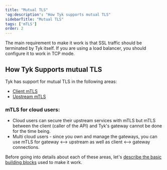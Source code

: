 ```yaml
---
title: "Mutual TLS"
'og:description': "How Tyk supports mutual TLS"
sidebarTitle: "Mutual TLS"
tags: ['mTLS']
order: 2
---
```


The main requirement to make it work is that SSL traffic should be terminated by Tyk itself. If you are using a load balancer, you should configure it to work in TCP mode.

## How Tyk Supports mutual TLS 

Tyk has support for mutual TLS in the following areas:

* [Client mTLS](/5.5/./client-mtls)
* [Upstream mTLS](/5.5/./upstream-mtls)

### mTLS for cloud users:
- Cloud users can secure their upstream services with mTLS but mTLS between the client (caller of the API) and Tyk's gateway cannot be done for the time being.
- Multi cloud users - since you own and manage the gateways, you can use mTLS for gateway <--> upstream  as well as client <--> gateway connections.

Before going into details about each of these areas, let's [describe the basic building blocks](/5.5/./concepts) used to make it work.